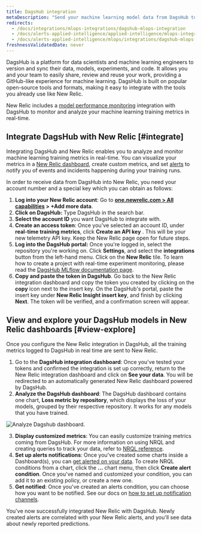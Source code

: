 ```yaml
---
title: DagsHub integration
metaDescription: "Send your machine learning model data from DagsHub to New Relic to understand your model's performance."
redirects:
  - /docs/integrations/mlops-integrations/dagshub-mlops-integration
  - /docs/alerts-applied-intelligence/applied-intelligence/mlops-integrations/dagshub-mlops-integration
  - /docs/alerts-applied-intelligence/mlops/integrations/dagshub-mlops-integration
freshnessValidatedDate: never
---
```



DagsHub is a platform for data scientists and machine learning engineers to version and sync their data, models, experiments, and code. It allows you and your team to easily share, review and reuse your work, providing a GitHub-like experience for machine learning. DagsHub is built on popular open-source tools and formats, making it easy to integrate with the tools you already use like New Relic.

New Relic includes a [model performance monitoring](/docs/alerts-applied-intelligence/mlops/get-started/intro-mlops/) integration with DagsHub to monitor and analyze your machine learning training metrics in real-time.

## Integrate DagsHub with New Relic [#integrate]

Integrating DagsHub and New Relic enables you to analyze and monitor machine learning training metrics in real-time. You can visualize your metrics in a [New Relic dashboard](/docs/query-your-data/explore-query-data/dashboards/introduction-dashboards/), create custom metrics, and set [alerts](/docs/alerts-applied-intelligence/new-relic-alerts/learn-alerts/introduction-alerts/) to notify you of events and incidents happening during your training runs.

In order to receive data from DagsHub into New Relic, you need your account number and a special key which you can obtain as follows:

1. **Log into your New Relic account**: Go to **[one.newrelic.com > All capabilities](https://one.newrelic.com/all-capabilities) > +Add more data**.
2. **Click on DagsHub:** Type DagsHub in the search bar.
3. **Select the account ID** you want DagsHub to integrate with.
4. **Create an access token**: Once you've selected an account ID, under **real-time training metrics**, click **Create an API key** . This will be your new telemetry API key. Keep the New Relic page open for future steps.
5. **Log into the DagsHub portal:** Once you're logged in, select the repository you're working on. Click **Settings**, and select the **integrations** button from the left-hand menu. Click on the **New Relic** tile. To learn how to create a project with real-time experiment monitoring, please read the [DagsHub MLflow documentation page](https://dagshub.com/docs/integration_guide/mlflow_tracking/).
6. **Copy and paste the token in DagsHub**. Go back to the New Relic integration dashboard and copy the token you created by clicking on the **copy** icon next to the insert key. On the DagsHub's portal, paste the insert key under **New Relic Insight insert key**, and finish by clicking **Next**. The token will be verified, and a confirmation screen will appear.

<InstallFeedback />

## View and explore your DagsHub models in New Relic dashboards [#view-explore]

Once you configure the New Relic integration in DagsHub, all the training metrics logged to DagsHub in real time are sent to New Relic.

1. Go to the **DagsHub integration dashboard**: Once you've tested your tokens and confirmed the integration is set up correctly, return to the New Relic integration dashboard and click on **See your data**. You will be redirected to an automatically generated New Relic dashboard powered by DagsHub.
2. **Analyze the DagsHub dashboard**: The DagsHub dashboard contains one chart, **Loss metric by repository**, which displays the loss of your models, grouped by their respective repository. It works for any models that you have trained.

<img
  title="Analyze Dagshub dashboard"
  alt="Analyze Dagshub dashboard."
  src={modelperformancemonitoringDasgshubDashboard}
/>

3. **Display customized metrics**: You can easily customize training metrics coming from DagsHub. For more information on using NRQL and creating queries to track your data, refer to [NRQL reference](/docs/query-your-data/nrql-new-relic-query-language/get-started/nrql-syntax-clauses-functions/).
4. **Set up alerts notifications**: Once you've created some charts inside a Dashboard(s), you can [get alerted on your data](/docs/alerts-applied-intelligence/new-relic-alerts/alert-policies/create-edit-or-find-alert-policy/). To create NRQL <InlinePopover type="alerts" /> conditions from a chart, click the **...** chart menu, then click **Create alert condition**. Once you've named and customized your condition, you can add it to an existing policy, or create a new one.
5. **Get notified**: Once you've created an alerts condition, you can choose how you want to be notified. See our docs on [how to set up notification channels](/docs/alerts-applied-intelligence/new-relic-alerts/alert-notifications/notification-channels-control-where-send-alerts/).

You've now successfully integrated New Relic with DagsHub. Newly created alerts are correlated with your New Relic alerts, and you'll see data about newly reported predictions.
